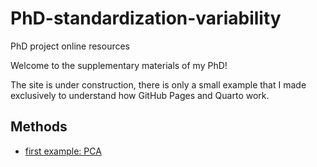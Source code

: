 # PhD-standardization-variability
PhD project online resources


Welcome to the supplementary materials of my PhD!
 
The site is under construction, there is only a small example that I made exclusively to understand how GitHub Pages and Quarto work.

## Methods
- [first example: PCA](pca_example.html)